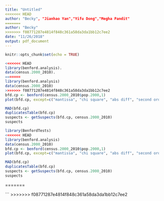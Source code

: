 ```yaml
---
title: "Untitled"
<<<<<<< HEAD
author: "Becky", "Jianhao Yan","Yifu Dong","Megha Pandit"
=======
author: "Becky"
>>>>>>> f08771287e4814f848c361a58da3da1bb12c7ee2
date: "11/26/2018"
output: pdf_document
---
```


```r
knitr::opts_chunk$set(echo = TRUE)
```

```r
<<<<<<< HEAD
library(benford.analysis).
data(census.2000_2010).
=======
library(benford.analysis)
data(census.2000_2010)
>>>>>>> f08771287e4814f848c361a58da3da1bb12c7ee2
bfd.cp <- benford(census.2000_2010$pop.2000,1)
plot(bfd.cp, except=c("mantissa", "chi square", "abs diff", "second order"), multiple = T)
```

```r
MAD(bfd.cp)
duplicatesTable(bfd.cp)
suspects <- getSuspects(bfd.cp, census.2000_2010)
suspects
```

```r
library(BenfordTests)
<<<<<<< HEAD
library(benford.analysis)
data(census.2000_2010)
bfd.cp <- benford(census.2000_2010$pop.2000,1)
plot(bfd.cp, except=c("mantissa", "chi square", "abs diff", "second order"), multiple = T)

```

```r
MAD(bfd.cp)
duplicatesTable(bfd.cp)
suspects <- getSuspects(bfd.cp, census.2000_2010)
suspects

```

=======

```
>>>>>>> f08771287e4814f848c361a58da3da1bb12c7ee2
